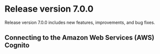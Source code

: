 
# Release version 7.0.0

Release version 7.0.0 includes new features, improvements, and bug fixes.


## Connecting to the Amazon Web Services (AWS) Cognito

<Tabs>
    <TabItem value="feature_updates" label="Feature updates" default>
        <Tab1/>
    </TabItem>
    <TabItem value="resolved_issues" label="Resolved issues">
        <Tab2/>
    </TabItem>
    <TabItem value="open_issues" label="Open issues">
        <Tab3/>
    </TabItem>
</Tabs>




